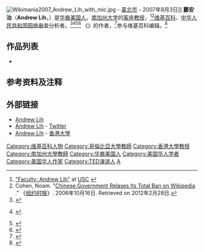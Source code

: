 {{expand|time=2015-10-29T15:54:10+00:00}}
[[File:Wikimania2007_Andrew_Lih_with_mic.jpg|thumb]] - [[臺北市|臺北市]] - 2007年8月3日]]
'''酈安治'''（'''Andrew Lih'''，{{bd|1968年|||}}）是[[华裔美国人|华裔美国人]]，[[南加州大学|南加州大学]]的[[客座教授|客座教授]]，<ref>[http://annenberg.usc.edu/Faculty/Communication%20and%20Journalism/LihA.aspx "Faculty: Andrew Lih"] {{Wayback|url=http://annenberg.usc.edu/Faculty/Communication%20and%20Journalism/LihA.aspx |date=20130507122710 }} at [[University_of_Southern_California|USC]] {{tsl|en|University of Southern California Annenberg School for Communication||Annenberg School for Communications and Journalism}}</ref><ref>Cohen, Noam. "[http://www.nytimes.com/2006/10/16/technology/16wikipedia.html Chinese Government Relaxes Its Total Ban on Wikipedia] {{Wayback|url=http://www.nytimes.com/2006/10/16/technology/16wikipedia.html |date=20210113100820 }}." 《[[纽约时报|纽约时报]]》. 2006年10月16日. Retrieved on 2012年2月28日.</ref>[[维基百科|维基百科]]、[[中华人民共和国网络审查|中华人民共和国网络审查]]分析者。<ref>{{cite web|url=http://www.npr.org/templates/story/story.php?storyId=92489122|title=How Do Chinese Citizens Feel About Censorship?|publisher=[[National_Public_Radio|National Public Radio]]|accessdate=May 11, 2009|last=Sydell|first=Laura|date=July 12, 2008|archive-date=2018-06-28|archive-url=https://web.archive.org/web/20180628124737/https://www.npr.org/templates/story/story.php?storyId=92489122|dead-url=no}}</ref><ref>
{{cite web|url=http://www.theaustralian.news.com.au/story/0,24897,23701837-7582,00.html|title=China relaxes grip on internet and media after quake|work= The Australian|date=May 15, 2008|accessdate=May 11, 2009|last=Johnson|first=Tim}} {{Dead link|date=October 2010|bot=H3llBot}}</ref><ref>{{cite web|url=http://www.guardian.co.uk/world/2008/aug/02/china.internet|title=Beijing Olympics: Government U-turn ends ban on human rights websites|publisher=[[guardian.co.uk|guardian.co.uk]]|accessdate=May 11, 2009|date=August 2, 2008|last=Branigan|first=Tania|archive-date=2012-06-20|archive-url=https://web.archive.org/web/20120620225112/http://www.guardian.co.uk/world/2008/aug/02/china.internet|dead-url=no}}</ref><ref>{{cite web|url=http://www.telegraph.co.uk/news/worldnews/1540536/Chinas-growing-number-of-internet-users-could-exceed-US.html|title=China's growing number of internet users could exceed US|work=The Telegraph|accessdate=May 11, 2009|last=Spencer|first=Richard|date=January 25, 2007|archive-date=2018-07-03|archive-url=https://web.archive.org/web/20180703192108/https://www.telegraph.co.uk/news/worldnews/1540536/Chinas-growing-number-of-internet-users-could-exceed-US.html|dead-url=no}}</ref> 《{{link-en|维基百科革命|The Wikipedia Revolution|维基百科革命：一群无名小卒创造了世界上最大的百科全书}}》的作者，<ref>{{cite web|url=http://freakonomics.blogs.nytimes.com/2009/06/16/by-a-bunch-of-nobodies-a-qa-with-the-author-of-the-wikipedia-revolution/|title=By a Bunch of Nobodies: A Q&A With the Author of The Wikipedia Revolution|work=Freakonomics Blog (《[[纽约时报|纽约时报]]》)|publisher={{tsl|en|The New York Times Company|}}|accessdate=2009年6月23日|date=2009年6月16日|last=Mengisen|first=Annika|archive-date=2010年10月16日|archive-url=https://web.archive.org/web/20101016212022/http://freakonomics.blogs.nytimes.com/2009/06/16/by-a-bunch-of-nobodies-a-qa-with-the-author-of-the-wikipedia-revolution/|dead-url=no}}</ref>参与维基百科编辑。<ref>{{cite web|url=http://www.latimes.com/entertainment/la-ca-webscout30sep30,1,2222717.story|title=Wikipedia wars erupt|work=《[[洛杉磯時報|洛杉磯時報]]》|accessdate=2009年5月11日|last=Sarno|first=David|date=2007年9月30日|archive-date=2019年6月14日|archive-url=https://web.archive.org/web/20190614065218/https://www.latimes.com/entertainment/la-ca-webscout30sep30-story.html|dead-url=no}}</ref>

==作品列表==
*{{cite book|title=《{{tsl|en|The Wikipedia Revolution|维基百科革命|维基百科革命：一群无名小卒创造了世界上最大的百科全书}}》| publisher = {{tsl|en|Hachette Books||Hyperion}} | location = [[纽约|纽约]] | year = 2009年 | isbn = 1401303714 |oclc=232977686|author=酈安治 (Andrew Lih)}}

==参考资料及注释==
{{reflist}}

==外部链接==
{{Commonscat|Andrew Lih}}
* [http://www.andrewlih.com Andrew Lih] {{Wayback|url=http://www.andrewlih.com/ |date=20090220233239 }} {{en}}
* [https://twitter.com/#!/fuzheado Andrew Lih] {{Wayback|url=https://twitter.com/#!/fuzheado |date=20180728041220 }} - [[Twitter|Twitter]] {{en}}
* [https://web.archive.org/web/20110718015354/http://jmsc.hku.hk/faculty/alih/ Andrew Lih] - [[香港大學|香港大學]] {{en}}
{{維基百科}}
{{DEFAULTSORT:L}}
[[Category:维基百科人物|Category:维基百科人物]]
[[Category:哥倫比亞大學教師|Category:哥倫比亞大學教師]]
[[Category:香港大學教授|Category:香港大學教授]]
[[Category:南加州大學教師|Category:南加州大學教師]]
[[Category:华裔美国人|Category:华裔美国人]]
[[Category:美国华人学者|Category:美国华人学者]]
[[Category:美国华人作家|Category:美国华人作家]]
[[Category:TED演讲人|Category:TED演讲人]]
[[Category:酈姓|A]]